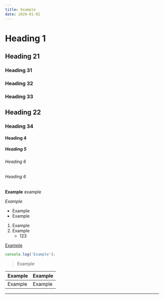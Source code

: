 ```yaml
---
title: Example
date: 2020-01-01
---
```



# Heading 1
## Heading 21
### Heading 31
### Heading 32
### Heading 33
## Heading 22
### Heading 34
#### Heading 4
##### Heading 5
###### Heading 6
###### Heading 6

**Example**
example

*Example*

- Example
- Example

1. Example
2. Example
    - 123

[Example](https://example.com)


```js
console.log('Example');
```

> Example

| Example | Example |
| ------- | ------- |
| Example | Example |

---
